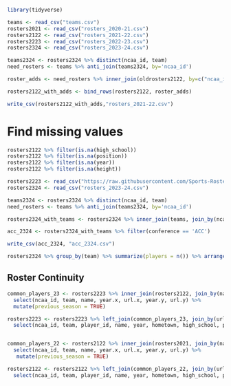```r
library(tidyverse)
```

```r
teams <- read_csv("teams.csv")
rosters2021 <- read_csv("rosters_2020-21.csv")
rosters2122 <- read_csv("rosters_2021-22.csv")
rosters2223 <- read_csv("rosters_2022-23.csv")
rosters2324 <- read_csv("rosters_2023-24.csv")
```

```r
teams2324 <- rosters2324 %>% distinct(ncaa_id, team)
need_rosters <- teams %>% anti_join(teams2324, by='ncaa_id')

roster_adds <- need_rosters %>% inner_join(oldrosters2122, by=c("ncaa_id", "team")) %>% select(-twitter, -stats_name, -private, -team_state, -conference, -division, -url.x, -url.y)

rosters2122_with_adds <- bind_rows(rosters2122, roster_adds)

write_csv(rosters2122_with_adds,"rosters_2021-22.csv")

```


# Find missing values

```r
rosters2122 %>% filter(is.na(high_school))
rosters2122 %>% filter(is.na(position))
rosters2122 %>% filter(is.na(year))
rosters2122 %>% filter(is.na(height))
```



```r

rosters2223 <- read_csv("https://raw.githubusercontent.com/Sports-Roster-Data/womens-college-basketball/main/wbb_rosters_2022_23.csv")
rosters2324 <- read_csv("rosters_2023-24.csv")

teams2324 <- rosters2324 %>% distinct(ncaa_id, team)
need_rosters <- teams %>% anti_join(teams2324, by='ncaa_id')

rosters2324_with_teams <- rosters2324 %>% inner_join(teams, join_by(ncaa_id, team)) %>% select(-url.y, -stats_name, -twitter, -private)

acc_2324 <- rosters2324_with_teams %>% filter(conference == 'ACC')

write_csv(acc_2324, "acc_2324.csv")

rosters2324 %>% group_by(team) %>% summarize(players = n()) %>% arrange(players)
```


## Roster Continuity


```r
common_players_23 <- rosters2223 %>% inner_join(rosters2122, join_by(name, ncaa_id, team)) %>% 
  select(ncaa_id, team, name, year.x, url.x, year.y, url.y) %>% 
  mutate(previous_season = TRUE)

rosters2223 <- rosters2223 %>% left_join(common_players_23, join_by(url == url.x, ncaa_id == ncaa_id, team == team, name == name)) %>% mutate(previous_season = if_else(!is.na(previous_season), previous_season, FALSE)) %>% 
  select(ncaa_id, team, player_id, name, year, hometown, high_school, previous_school, height, position, jersey, url, season, previous_season)


common_players_22 <- rosters2122 %>% inner_join(rosters2021, join_by(name, ncaa_id, team)) %>% 
  select(ncaa_id, team, name, year.x, url.x, year.y, url.y) %>% 
   mutate(previous_season = TRUE)

rosters2122 <- rosters2122 %>% left_join(common_players_22, join_by(url == url.x, ncaa_id == ncaa_id, team == team, name == name)) %>% mutate(previous_season = if_else(!is.na(previous_season), previous_season, FALSE)) %>% 
  select(ncaa_id, team, player_id, name, year, hometown, high_school, previous_school, height, position, jersey, url, season, previous_season)

```


